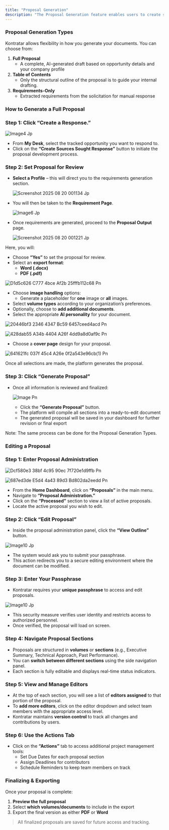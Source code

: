 ```yaml
---
title: "Proposal Generation"
description: "The Proposal Generation feature enables users to create structured, high-quality government proposals using our artificial intelligence tool, directly from tracked opportunities within the platform. Whether you're drafting an outline or preparing for final submission, this tool guides you through the process seamlessly."
---
```


### **Proposal Generation Types**

Kontratar allows flexibility in how you generate your documents. You can choose from:

1. **Full Proposal**
   - A complete, AI-generated draft based on opportunity details and your company profile
2. **Table of Contents**
   - Only the structural outline of the proposal is to guide your internal drafting.
3. **Requirements-Only**
   - Extracted requirements from the solicitation for manual response

### **How to Generate a Full Proposal**

### **Step 1: Click “Create a Response.”**

![Image4 Jp](/images/image4.jpg)

- From **My Desk**, select the tracked opportunity you want to respond to.
- Click on the **“Create Sources Sought Response”** button to initiate the proposal development process.

### **Step 2: Set Proposal for Review**

- **Select a Profile** – this will direct you to the requirements generation section.

  ![Screenshot 2025 08 20 001134 Jp](/images/Screenshot_2025-08-20_001134.jpg)
- You will then be taken to the **Requirement Page**.

  ![Image6 Jp](/images/image6.jpg)
- Once requirements are generated, proceed to the **Proposal Output** page.

  ![Screenshot 2025 08 20 001221 Jp](/images/Screenshot_2025-08-20_001221.jpg)

Here, you will:

- Choose **“Yes”** to set the proposal for review.
- Select an **export format**:
  - **Word (.docx)**
  - **PDF (.pdf)**

![D1d5c626 C777 4bce Af2b 25fffb112c68 Pn](/images/d1d5c626-c777-4bce-af2b-25fffb112c68.png)

- Choose **image handling** options:
  - Generate a placeholder for **one** image or **all** images.
- Select **volume types** according to your organization’s preferences.
- Optionally, choose to **add additional documents**.
- Select the appropriate **AI personality** for your document.

![20446bf3 2346 4347 Bc59 6457ceed4acd Pn](/images/20446bf3-2346-4347-bc59-6457ceed4acd.png)

![428dab55 A34b 4404 A26f 4dd9a8d0af9c Pn](/images/428dab55-a34b-4404-a26f-4dd9a8d0af9c.png)

- Choose a **cover page** design for your proposal.

![641621fc 037f 45c4 A26e 0f2a543e96cb(1) Pn](/images/641621fc-037f-45c4-a26e-0f2a543e96cb\(1\).png)

Once all selections are made, the platform generates the proposal.

### **Step 3: Click “Generate Proposal”**

- Once all information is reviewed and finalized:

  ![Image Pn](/images/image.png)
  - Click the **“Generate Proposal”** button.
  - The platform will compile all sections into a ready-to-edit document
  - The generated proposal will be saved in your dashboard for further revision or final export

<Info>
  Note: The same process can be done for the Proposal Generation Types.
</Info>

### **Editing a Proposal**

### **Step 1: Enter Proposal Administration**

![Dcf580e3 38bf 4c95 90ec 7f720e1d9ffb Pn](/images/dcf580e3-38bf-4c95-90ec-7f720e1d9ffb.png)

![687ed3de E5d4 4a43 89d3 Bd802da2eedd Pn](/images/687ed3de-e5d4-4a43-89d3-bd802da2eedd.png)

- From the **Home Dashboard**, click on **“Proposals”** in the main menu.
- Navigate to **“Proposal Administration.”**
- Click on the **“Processed”** section to view a list of active proposals.
- Locate the active proposal you wish to edit.

### **Step 2: Click “Edit Proposal”**

- Inside the proposal administration panel, click the **“View Outline”** button.

![Image10 Jp](/images/image10.jpg)

- The system would ask you to submit your passphrase.
- This action redirects you to a secure editing environment where the document can be modified.

### **Step 3: Enter Your Passphrase**

- Kontratar requires your **unique passphrase** to access and edit proposals.

![Image10 Jp](/images/image10.jpg)

- This security measure verifies user identity and restricts access to authorized personnel.
- Once verified, the proposal will load on screen.

### **Step 4: Navigate Proposal Sections**

- Proposals are structured in **volumes** or **sections** (e.g., Executive Summary, Technical Approach, Past Performance).
- You can **switch between different sections** using the side navigation panel.
- Each section is fully editable and displays real-time status indicators.

### **Step 5: View and Manage Editors**

- At the top of each section, you will see a list of **editors assigned** to that portion of the proposal.
- To **add more editors**, click on the editor dropdown and select team members with the appropriate access level.
- Kontratar maintains **version control** to track all changes and contributions by users.

### **Step 6: Use the Actions Tab**

- Click on the **“Actions”** tab to access additional project management tools:
  - Set Due Dates for each proposal section
  - Assign Deadlines for contributors
  - Schedule Reminders to keep team members on track

### **Finalizing & Exporting**

Once your proposal is complete:

1. **Preview the full proposal**
2. Select **which volumes/documents** to include in the export
3. Export the final version as either **PDF** or **Word**

> All finalized proposals are saved for future access and tracking.